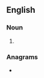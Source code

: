 ==English==

===Noun===
{{head|en|noun form}}

# {{plural of|Lutonian|lang=en}}

===Anagrams===
* {{anagrams|en|a=ailnnostu|Ultonians|lunations|suntan oil}}